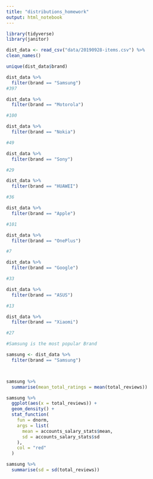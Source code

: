```yaml
---
title: "distributions_homework"
output: html_notebook
---
```


```r
library(tidyverse)
library(janitor)

dist_data <- read_csv("data/20190928-items.csv") %>%
clean_names()

unique(dist_data$brand)

dist_data %>%
  filter(brand == "Samsung")
#397

dist_data %>%
  filter(brand == "Motorola")

#100

dist_data %>%
  filter(brand == "Nokia")

#49

dist_data %>%
  filter(brand == "Sony")

#29

dist_data %>%
  filter(brand == "HUAWEI")

#36

dist_data %>%
  filter(brand == "Apple")

#101

dist_data %>%
  filter(brand == "OnePlus")

#7

dist_data %>%
  filter(brand == "Google")

#33

dist_data %>%
  filter(brand == "ASUS")

#13

dist_data %>%
  filter(brand == "Xiaomi")

#27

#Samsung is the most popular Brand
```

```r
samsung <- dist_data %>%
  filter(brand == "Samsung")



samsung %>%
  summarise(mean_total_ratings = mean(total_reviews))
```
```r
samsung %>%
  ggplot(aes(x = total_reviews)) +
  geom_density() +
  stat_function(
    fun = dnorm, 
    args = list(
      mean = accounts_salary_stats$mean, 
      sd = accounts_salary_stats$sd
    ),
    col = "red"
  )
```
```r
samsung %>%
  summarise(sd = sd(total_reviews))
```

